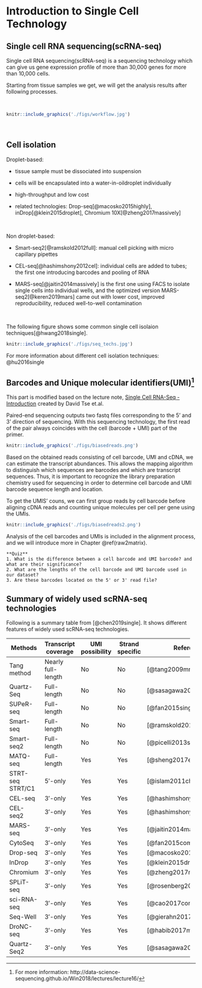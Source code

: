 # Introduction to Single Cell Technology {#background}

## Single cell RNA sequencing(scRNA-seq)

Single cell RNA sequencing(scRNA-seq) is a sequencing technology which can give us gene expression profile of more than 30,000 genes for more than 10,000 cells.

Starting from tissue samples we get, we will get the analysis results after following processes.

<br/>

```r
knitr::include_graphics('./figs/workflow.jpg')
```

<br/>

## Cell isolation

Droplet-based:

* tissue sample must be dissociated into suspension

* cells will be encapsulated into a water-in-oildroplet individually

* high-throughput and low cost

* related technologies: Drop-seq[@macosko2015highly], inDrop[@klein2015droplet], Chromium 10X[@zheng2017massively]

<br/>

Non droplet-based:

* Smart-seq2[@ramskold2012full]: manual cell picking with micro capillary pipettes

* CEL-seq[@hashimshony2012cel]: individual cells are added to tubes; the first one introducing barcodes and pooling of RNA

* MARS-seq[@jaitin2014massively] is the first one using FACS to isolate single cells into individual wells, and the optimized version MARS-seq2[@keren2019mars] came out with lower cost, improved reproducibility, reduced well-to-well contamination

<br/>

The following figure shows some common single cell isolaion techniques[@hwang2018single].

```r
knitr::include_graphics('./figs/seq_techs.jpg')
```

For more information about different cell isolation techniques: @hu2016single

## Barcodes and Unique molecular identifiers(UMI)^[For more information: http://data-science-sequencing.github.io/Win2018/lectures/lecture16/]

This part is modified based on the lecture note, [Single Cell RNA-Seq - Introduction](http://data-science-sequencing.github.io/Win2018/lectures/lecture16/) created by David Tse et.al.

Paired-end sequencing outputs two fastq files corresponding to the 5’ and 3’ direction of sequencing. With this sequencing technology, the first read of the pair always coincides with the cell (barcode + UMI) part of the primer. 

```r
knitr::include_graphics('./figs/biasedreads.png')
```

Based on the obtained reads consisting of cell barcode, UMI and cDNA, we can estimate the transcript abundances. This allows the mapping algorithm to distinguish which sequences are barcodes and which are transcript sequences. Thus, it is important to recognize the library preparation chemistry used for sequencing in order to determine cell barcode and UMI barcode sequence length and location.

To get the UMIS' couns, we can first group reads by cell barcode before aligning cDNA reads and counting unique molecules per cell per gene using the UMIs.

```r
knitr::include_graphics('./figs/biasedreads2.png')
```

Analysis of the cell barcodes and UMIs is included in the alignment process, and we will introduce more in Chapter \@ref(raw2matrix).

```
**Quiz**
1. What is the difference between a cell barcode and UMI barcode? and what are their significance?
2. What are the lengths of the cell barcode and UMI barcode used in our dataset?
3. Are these barcodes located on the 5' or 3' read file?
```

## Summary of widely used scRNA-seq technologies

Following is a summary table from [@chen2019single]. It shows different features of widely used scRNA-seq technologies.

+-------------+-------------------+--------------+----------+-----------------------------+
| Methods     | Transcript        | UMI          | Strand   | References                  |    
|             | coverage          | possibility  | specific |                             |
+=============+===================+==============+==========+=============================+
| Tang method | Nearly full-length| No           | No       | [@tang2009mrna]             |
+-------------+-------------------+--------------+----------+-----------------------------+
| Quartz-Seq  | Full-length	      | No           | No       | [@sasagawa2013quartz]       |
+-------------+-------------------+--------------+----------+-----------------------------+
| SUPeR-seq   | Full-length	      | No           | No       | [@fan2015single]            |
+-------------+-------------------+--------------+----------+-----------------------------+
| Smart-seq   | Full-length       | No           | No       | [@ramskold2012full]         |
+-------------+-------------------+--------------+----------+-----------------------------+
| Smart-seq2  | Full-length       | No           | No       | [@picelli2013smart]         |
+-------------+-------------------+--------------+----------+-----------------------------+
| MATQ-seq    | Full-length       | Yes          | Yes      | [@sheng2017effective]       |
+-------------+-------------------+--------------+----------+-----------------------------+
| STRT-seq    | 5′-only           | Yes          | Yes      | [@islam2011characterization]|
| STRT/C1     |                   |              |          |                             |
+-------------+-------------------+--------------+----------+-----------------------------+
| CEL-seq     | 3′-only           | Yes          | Yes      | [@hashimshony2012cel]       |
+-------------+-------------------+--------------+----------+-----------------------------+
| CEL-seq2    | 3′-only           | Yes          | Yes      | [@hashimshony2016cel]       |
+-------------+-------------------+--------------+----------+-----------------------------+
| MARS-seq    | 3′-only           | Yes          | Yes      | [@jaitin2014massively]      |
+-------------+-------------------+--------------+----------+-----------------------------+
| CytoSeq     | 3′-only           | Yes          | Yes      | [@fan2015combinatorial]     |
+-------------+-------------------+--------------+----------+-----------------------------+
| Drop-seq    | 3′-only           | Yes          | Yes      | [@macosko2015highly]        |
+-------------+-------------------+--------------+----------+-----------------------------+
| InDrop      | 3′-only           | Yes          | Yes      | [@klein2015droplet]         |
+-------------+-------------------+--------------+----------+-----------------------------+
| Chromium    | 3′-only           | Yes          | Yes      | [@zheng2017massively]       |
+-------------+-------------------+--------------+----------+-----------------------------+
| SPLiT-seq   | 3′-only           | Yes          | Yes      | [@rosenberg2018single]      |
+-------------+-------------------+--------------+----------+-----------------------------+
| sci-RNA-seq | 3′-only           | Yes          | Yes      | [@cao2017comprehensive]     |
+-------------+-------------------+--------------+----------+-----------------------------+
| Seq-Well    | 3′-only           | Yes          | Yes      | [@gierahn2017seq]           |
+-------------+-------------------+--------------+----------+-----------------------------+
| DroNC-seq   | 3′-only           | Yes          | Yes      | [@habib2017massively]       |
+-------------+-------------------+--------------+----------+-----------------------------+
| Quartz-Seq2 | 3′-only           | Yes          | Yes      | [@sasagawa2018quartz]       |
+-------------+-------------------+--------------+----------+-----------------------------+



